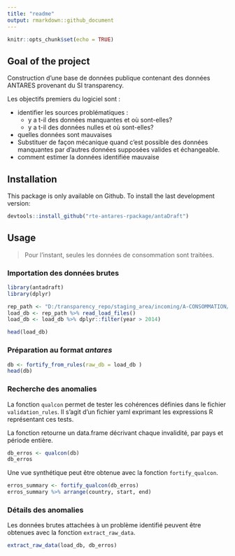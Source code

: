 ```yaml
---
title: "readme"
output: rmarkdown::github_document
---
```


```r
knitr::opts_chunk$set(echo = TRUE)
```

## Goal of the project

Construction d'une base de données publique contenant des données ANTARES provenant du SI transparency.

Les objectifs premiers du logiciel sont :

- identifier les sources problématiques :
    * y a t-il des données manquantes et où sont-elles?
    * y a t-il des données nulles et où sont-elles?
- quelles données sont mauvaises
- Substituer de façon mécanique quand c'est possible des données manquantes par d'autres données supposées valides et échangeable.
- comment estimer la données identifiée mauvaise


## Installation

This package is only available on Github. To install the last development version:

```r
devtools::install_github("rte-antares-rpackage/antaDraft")
```


## Usage

> Pour l'instant, seules les données de consommation sont traitées.

### Importation des données brutes

```r
library(antadraft)
library(dplyr)

rep_path <- "D:/transparency_repo/staging_area/incoming/A-CONSOMMATION/A01-Consommation_réalisée"
load_db <- rep_path %>% read_load_files()
load_db <- load_db %>% dplyr::filter(year > 2014)

head(load_db)
```

### Préparation au format *antares*

```r
db <- fortify_from_rules(raw_db = load_db )
head(db)
```

### Recherche des anomalies

La fonction `qualcon` permet de tester les cohérences définies dans le fichier `validation_rules`. Il s'agit d'un fichier yaml exprimant les expressions R représentant ces tests.

La fonction retourne un data.frame décrivant chaque invalidité, par pays et période entière.

```r
db_erros <- qualcon(db)
db_erros
```

Une vue synthétique peut être obtenue avec la fonction `fortify_qualcon`.


```r
erros_summary <- fortify_qualcon(db_erros)
erros_summary %>% arrange(country, start, end)
```


### Détails des anomalies

Les données brutes attachées à un problème identifié peuvent être obtenues avec la fonction `extract_raw_data`. 

```r
extract_raw_data(load_db, db_erros)
```

